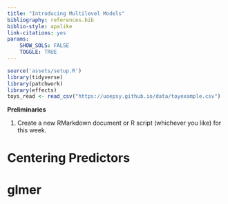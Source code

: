 ```yaml
---
title: "Introducing Multilevel Models"
bibliography: references.bib
biblio-style: apalike
link-citations: yes
params: 
    SHOW_SOLS: FALSE
    TOGGLE: TRUE
---
```


```r
source('assets/setup.R')
library(tidyverse)
library(patchwork)
library(effects)
toys_read <- read_csv("https://uoepsy.github.io/data/toyexample.csv")
```

:::lo
**Preliminaries**  
 
1. Create a new RMarkdown document or R script (whichever you like) for this week. 

:::


# Centering Predictors





# glmer






<div class="tocify-extend-page" data-unique="tocify-extend-page" style="height: 0;"></div>